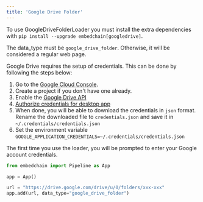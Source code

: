 ```yaml
---
title: 'Google Drive Folder'
---
```


To use GoogleDriveFolderLoader you must install the extra dependencies with `pip install --upgrade embedchain[googledrive]`.

The data_type must be `google_drive_folder`. Otherwise, it will be considered a regular web page.

Google Drive requires the setup of credentials. This can be done by following the steps below:

1. Go to the [Google Cloud Console](https://console.cloud.google.com/apis/credentials).
2. Create a project if you don't have one already.
3. Enable the [Google Drive API](https://console.cloud.google.com/flows/enableapi?apiid=drive.googleapis.com)
4. [Authorize credentials for desktop app](https://developers.google.com/drive/api/quickstart/python#authorize_credentials_for_a_desktop_application)
5. When done, you will be able to download the credentials in `json` format. Rename the downloaded file to `credentials.json` and save it in `~/.credentials/credentials.json`
6. Set the environment variable `GOOGLE_APPLICATION_CREDENTIALS=~/.credentials/credentials.json`

The first time you use the loader, you will be prompted to enter your Google account credentials.


```python
from embedchain import Pipeline as App

app = App()

url = "https://drive.google.com/drive/u/0/folders/xxx-xxx"
app.add(url, data_type="google_drive_folder")
```